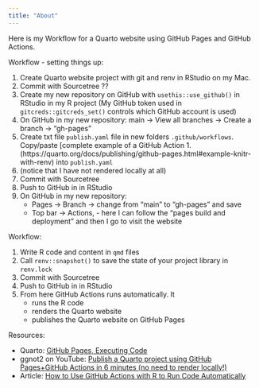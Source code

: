 ```yaml
---
title: "About"
---
```


Here is my Workflow for a Quarto website using GitHub Pages and GitHub Actions.

Workflow - setting things up:

1. Create Quarto website project with git and renv in RStudio on my Mac.
1. Commit with Sourcetree ??
1. Create  my new repository on GitHub with `usethis::use_github()` in RStudio in my R project (My GitHub token used in `gitcreds::gitcreds_set()` controls which GitHub account is used)
1. On GitHub in my new repository: main -> View all branches -> Create a branch -> "gh-pages"
1. Create txt file `publish.yaml` file in new folders `.github/workflows`. Copy/paste [complete example of a GitHub Action 1.(https://quarto.org/docs/publishing/github-pages.html#example-knitr-with-renv) into `publish.yaml`
1. (notice that I have not rendered locally at all)
1. Commit with Sourcetree
1. Push to GitHub in in RStudio
1. On GitHub in my new repository: 
   - Pages -> Branch -> change from "main" to "gh-pages" and save
   - Top bar -> Actions, - here I can follow the "pages build and deployment" and then I go to visit the website


Workflow:

1. Write R code and content in `qmd` files
1. Call `renv::snapshot()` to save the state of your project library in `renv.lock`
1. Commit with Sourcetree
1. Push to GitHub in in RStudio
1. From here GitHub Actions runs automatically. It
   - runs the R code
   - renders the Quarto website
   - publishes the Quarto website on GitHub Pages


Resources: 

- Quarto: [GitHub Pages, Executing Code](https://quarto.org/docs/publishing/github-pages.html#executing-code)
- ggnot2 on YouTube: [Publish a Quarto project using GitHub Pages+GitHub Actions in 6 minutes (no need to render locally!)](https://www.youtube.com/watch?v=arzBRW5XIkg&t=1s)
- Article: [How to Use GitHub Actions with R to Run Code Automatically](https://rfortherestofus.com/2023/05/github-actions)


